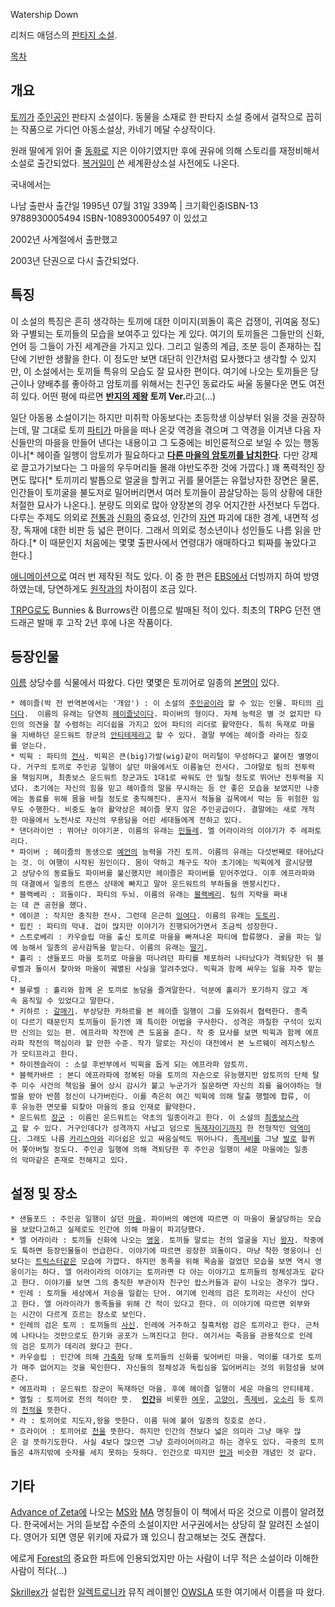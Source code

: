 Watership Down

리처드 애덤스의 [[판타지 소설]]. 

[[목차]]

== 개요 ==
[[토끼]]가 [[주인공]]인 판타지 소설이다. 동물을 소재로 한 판타지 소설 중에서 걸작으로 꼽히는 작품으로 가디언 아동소설상, 카네기 메달 수상작이다.  

원래 딸에게 읽어 줄 [[동화]]로 지은 이야기였지만 후에 권유에 의해 스토리를 재정비해서 소설로 출간되었다. [[복거일]]이 쓴 세계환상소설 사전에도 나온다. 

국내에서는

나남 출판사  출간일 1995년 07월 31일  339쪽 | 크기확인중ISBN-13  9788930005494  ISBN-108930005497 이 있섰고 

2002년 사계절에서 출판했고 

2003년 단권으로 다시 출간되었다.


== 특징 ==
이 소설의 특징은 흔히 생각하는 토끼에 대한 이미지(꾀돌이 혹은 겁쟁이, 귀여움 정도)와 구별되는 토끼들의 모습을 보여주고 있다는 게 있다. 여기의 토끼들은 그들만의 신화, 언어 등 그들이 가진 세계관을 가지고 있다.  그리고 일종의 계급, 조분 등이 존재하는 집단에 기반한 생활을 한다. 이 정도만 보면 대단히 인간처럼 묘사했다고 생각할 수 있지만, 이 소설에서는 토끼들 특유의 모습도 잘 묘사한 편이다. 여기에 나오는 토끼들은 당근이나 양배추를 좋아하고 암토끼를 위해서는 친구인 동료라도 싸울 동물다운 면도 여전히 있다. 어떤 평에 따르면 '''[[반지의 제왕]] 토끼 Ver.'''라고(...)

일단 아동용 소설이기는 하지만 미취학 아동보다는 초등학생 이상부터 읽을 것을 권장하는데, 말 그대로 토끼 [[파티]]가 마을을 떠나 온갖 역경을 겪으며 그 역경을 이겨낸 다음 자신들만의 마을을 만들어 낸다는 내용이고 그 도중에는 비인륜적으로 보일 수 있는 행동이나[* 헤이즐 일행이 암토끼가 필요하다고 '''[[납치혼|다른 마을의 암토끼를 납치한다]]'''. 다만 강제로 끌고가기보다는 그 마을의 우두머리들 몰래 야반도주한 것에 가깝다.] 꽤 폭력적인 장면도 많다[* 토끼끼리 발톱으로 얼굴을 할퀴고 귀를 물어뜯는 유혈낭자한 장면은 물론, 인간들이 토끼굴을 불도저로 밀어버리면서 여러 토끼들이 끔살당하는 등의 상황에 대한 처절한 묘사가 나온다.]. 분량도 의외로 많아 양장본의 경우 어지간한 사전보다 두껍다. 다루는 주제도 의외로 [[전통]]과 [[신화]]의 중요성, 인간의 [[자연]] 파괴에 대한 경계, 내면적 성장, 독재에 대한 비판 등 넓은 편이다. 그래서 의외로 청소년이나 성인들도 나름 읽을 만 하다.[* 이 때문인지 처음에는 몇몇 출판사에서 연령대가 애매하다고 퇴짜를 놓았다고 한다.]

[[애니메이션]]으로 여러 번 제작된 적도 있다. 이 중 한 편은 [[EBS]]에서 더빙까지 하여 방영하였는데, 당연하게도 [[원작]]과의 차이점이 조금 있다.

[[TRPG]]로도 Bunnies & Burrows란 이름으로 발매된 적이 있다. 최초의 TRPG 던전 앤 드래곤 발매 후 고작 2년 후에 나온 작품이다.


== 등장인물 ==
[[이름]] 상당수를 식물에서 따왔다. 다만 몇몇은 토끼어로 일종의 [[본명]]이 있다.
 * 헤이즐(박 전 번역본에서는 '개암') : 이 소설의 [[주인공]]이라 할 수 있는 인물. 파티의 [[리더]]다.  이름의 유래는 당연히 [[헤이즐넛]]이다. 파이버의 형이다. 자체 능력은 별 것 없지만 타인의 의견을 잘 수렴하는 리더쉽을 가지고 있어 파티의 리더로 활약한다. 특히 독재로 마을을 지배하던 운드워트 장군의 [[안티테제]]라고 할 수 있다. 결말 부에는 헤이즐 라라는 칭호를 얻는다.
 * 빅윅 : 파티의 [[전사]]. 빅윅은 큰(big)가발(wig)같이 머리털이 무성하다고 붙여진 별명이다. 거구의 토끼로 주인공 일행이 살던 마을에서도 이름높던 전사다. 그야말로 팀의 전투력을 책임지며, 최종보스 운드워트 장군과도 1대1로 싸워도 안 밀릴 정도로 뛰어난 전투력을 지녔다. 초기에는 자신의 힘을 믿고 헤이즐의 말을 무시하는 등 안 좋은 모습을 보였지만 나중에는 동료를 위해 몸을 바칠 정도로 충직해진다. 혼자서 적들을 길목에서 막는 등 위험한 임무도 수행한다. 비중도 높아 활약상은 헤이즐 못지 않은 주인공급이다. 결말에는 새로 개척한 마을에서 노전사로 자신의 무용담을 어린 세대들에게 전하고 있다.
 * 댄더라이언 : 뛰어난 이야기꾼. 이름의 유래는 [[민들레]]. 엘 어라이라의 이야기가 주 레퍼토리다.
 * 파이버 : 헤이즐의 동생으로 [[예언]]의 능력을 가진 토끼. 이름의 유래는 다섯번째로 태어났다는 것. 이 여행이 시작된 원인이다. 몸이 약하고 체구도 작아 초기에는 빅윅에게 괄시당했고 상당수의 동료들도 파이버를 불신했지만 헤이즐은 파이버를 믿어주었다. 이후 에프라파와의 대결에서 일종의 트랜스 상태에 빠지고 말아 운드워트의 부하들을 멘붕시킨다.
 * 블랙베리 : 꾀돌이다. 파티의 두뇌. 이름의 유래는 [[블랙베리]]. 팀의 지략을 짜내는 데 큰 공헌을 했다.
 * 에이콘 : 작지만 충직한 전사. 그런데 은근히 [[잉여]]다. 이름의 유래는 [[도토리]].
 * 핍킨 : 파티의 막내. 겁이 많지만 이야기가 진행되어가면서 조금씩 성장한다.
 * 스트로베리 : 카우슬립 마을 출신 토끼로 마을을 빠져나온 파티에 합류했다. 굴을 파는 일에 능해서 일종의 공사감독을 맡는다. 이름의 유래는 [[딸기]].
 * 홀리 : 샌들포드 마을 토끼로 마을을 떠나려던 파티를 체포하러 나타났다가 격퇴당한 뒤 블루벨과 둘이서 찾아와 마을이 궤멸된 사실을 알려주었다. 빅윅과 함께 싸우는 일을 자주 맡는다.
 * 블루벨 : 홀리와 함께 온 토끼로 농담을 즐겨말한다. 덕분에 홀리가 포기하지 않고 계속 움직일 수 있었다고 말한다.
 * 키하르 : [[갈매기]]. 부상당한 카하르를 본 헤이즐 일행이 그를 도와줘서 협력한다. 종족이 다르기 때문인지 토끼들이 듣기엔 꽤 특이한 어법을 구사한다. 성격은 까칠한 구석이 있지만 신의는 있는 편. 에프라파 작전에 큰 도움을 준다. 작 중 묘사를 보면 빅윅과 함께 에프라파 작전의 핵심이라 할 만한 수준. 작가 말로는 자신이 대전에서 본 노르웨이 레지스탕스가 모티프라고 한다.
 * 하이젠슬라이 : 소설 후반부에서 빅윅을 돕게 되는 에프라파 암토끼.
 * 블랙카바르 : 본디 에프라파에 정복된 마을 토끼의 자손으로 유능했지만 암토끼의 단체 탈주 미수 사건의 책임을 물어 상시 감시가 붙고 누군가가 질문하면 자신의 죄를 읊어야하는 형벌을 받아 반쯤 정신이 나가버린다. 이를 측은히 여긴 빅윅에 의해 탈출 행렬에 합류, 이후 유능한 면모를 되찾아 마을의 중요 인재로 활약한다.
 * 운드워트 [[장군]] : 이름인 운드워트는 약초의 일종이라고 한다. 이 소설의 [[최종보스]]라고 할 수 있다. 거구인데다가 성격까지 사납고 덤으로 [[독재자]]이기까지 한 전형적인 [[악역]]이다. 그래도 나름 [[카리스마]]와 리더쉽은 있고 싸움실력도 뛰어나다. [[족제비]]를 그냥 [[발]]로 할퀴어 쫓아버릴 정도다. 주인공 일행에 의해 격퇴당한 후 주인공 일행이 세운 마을에는 일종의 악마같은 존재로 전해지고 있다.


== 설정 및 장소 == 
 * 샌들포드 : 주인공 일행이 살던 [[마을]]. 파이버의 예언에 따르면 이 마을이 몰살당하는 모습을 보았다고하고 실제로도 인간에 의해 마을이 파괴당했다.
 * 엘 어라이라 : 토끼들 신화에 나오는 [[영웅]]. 토끼들 말로는 천의 얼굴을 지닌 [[왕자]]. 작중에도 툭하면 등장인물들이 언급한다. 이야기에 따르면 굉장한 꾀돌이다. 마냥 착한 영웅이나 신보다는 [[트릭스터]]같은 모습에 가깝다. 하지만 동족을 위해 목숨을 걸었던 모습을 보면 역시 영웅이기는 하다. 엘 어라이라의 이야기는 토끼라면 다 아는 이야기고 토끼들의 정체성과도 같다고 한다. 이야기를 보면 그의 충직한 부관이자 친구인 랍스커들과 같이 나오는 경우가 많다.
 * 인레 : 토끼들 세상에서 저승을 일컽는 단어. 여기에 인레의 검은 토끼라는 사신이 산다고 한다. 엘 어라이라가 동족들을 위해 간 적이 있다고 한다. 이 이야기에 따르면 외부와는 시간이 다르게 흐르는 장소로 보인다.
 * 인레의 검은 토끼 : 토끼들의 [[사신]]. 인레에 거주하고 칠흑처럼 검은 토끼라고 한다. 근처에 나타나는 것만으로도 한기와 공포가 느껴진다고 한다. 여기서는 죽음을 관용적으로 인레의 검은 토끼가 데리려 왔다고 한다.
 * 카우슬립 : 인간에 의해 [[가축]]화 당해 토끼들의 신화를 잊어버린 마을. 먹이를 대가로 토끼가 매주 없어지는 것을 묵인한다. 자신들의 정체성과 독립심을 잃어버리는 것의 위험성을 보여준다.
 * 에프라파 : 운드워트 장군이 독재하던 마을. 후에 헤이즐 일행이 세운 마을의 안티테제.
 * 엘릴 : 토끼어로 천의 적이란 뜻.  '''[[인간]]'''을 비롯한 [[여우]], [[고양이]], [[족제비]], [[오소리]] 등 토끼의 [[천적]]을 뜻한다.
 * 라 : 토끼어로 지도자,왕을 뜻한다. 이름 뒤에 붙어 일종의 칭호로 쓴다.
 * 흐라이어 : 토끼어로 [[천]]을 뜻한다. 하지만 인간의 천보다 넓은 의미라 그냥 매우 많은 걸 뜻하기도한다. 사실 4보다 많으면 그냥 흐라이어이라고 하는 경우도 있다. 극중의 토끼들은 4까지밖에 숫자를 세지 못하는 듯하다. 인간으로 따지만 [[만]]과 비슷한 개념인 것 같다.


== 기타 ==
[[Advance of Zeta]]에 나오는 [[MS]]와 [[MA]] 명칭들이 이 책에서 따온 것으로 이름이 알려졌다. 한국에서는 거의 듣보잡 수준의 소설이지만 서구권에서는 상당히 잘 알려진 소설이다. 영어가 되면 영문 위키에 자료가 꽤 있으니 참고해보는 것도 괜찮다.

에로게 [[Forest]]의 중요한 파트에 인용되었지만 아는 사람이 너무 적은 소설이라 이해한 사람이 적다(...)

[[Skrillex]]가 설립한 [[일렉트로니카]] 뮤직 레이블인 [[OWSLA]] 또한 여기에서 이름을 따 왔다.
